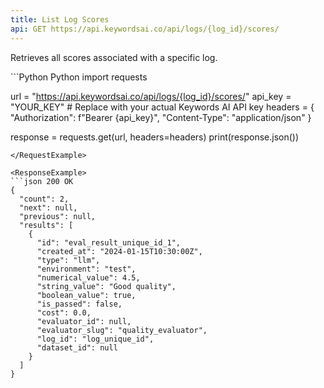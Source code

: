 ```yaml
---
title: List Log Scores
api: GET https://api.keywordsai.co/api/logs/{log_id}/scores/
---
```


Retrieves all scores associated with a specific log.

<RequestExample>
```Python Python
import requests

url = "https://api.keywordsai.co/api/logs/{log_id}/scores/"
api_key = "YOUR_KEY" # Replace with your actual Keywords AI API key
headers = {
    "Authorization": f"Bearer {api_key}",
    "Content-Type": "application/json"
}

response = requests.get(url, headers=headers)
print(response.json())
```
</RequestExample>

<ResponseExample>
```json 200 OK
{
  "count": 2,
  "next": null,
  "previous": null,
  "results": [
    {
      "id": "eval_result_unique_id_1",
      "created_at": "2024-01-15T10:30:00Z",
      "type": "llm",
      "environment": "test",
      "numerical_value": 4.5,
      "string_value": "Good quality",
      "boolean_value": true,
      "is_passed": false,
      "cost": 0.0,
      "evaluator_id": null,
      "evaluator_slug": "quality_evaluator",
      "log_id": "log_unique_id",
      "dataset_id": null
    }
  ]
}
```
</ResponseExample>
